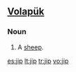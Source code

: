 ==[[Volapük]]==

===Noun===
{{infl|vo|noun}}

# A [[sheep]].

[[es:jip]]
[[lt:jip]]
[[tr:jip]]
[[vo:jip]]